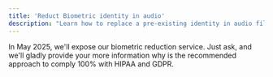 ```yaml
---
title: 'Reduct Biometric identity in audio'
description: "Learn how to replace a pre-existing identity in audio file using the Voice Harbor's Python SDK, while preserving Emotion and Phonetic information."
---
```

<Tip>

In May 2025, we'll expose our biometric reduction service. Just ask, and we'll gladly provide your more information why is the recommended approach to comply 100% with HIPAA and GDPR.

</Tip>
